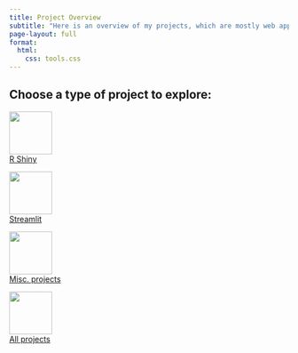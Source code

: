 ```yaml
---
title: Project Overview
subtitle: "Here is an overview of my projects, which are mostly web applications focused around basic data analytics and dashboards and have either been written in R or Python. This page will be updated semi-frequently with my projects I feel are worth mentioning."
page-layout: full
format:
  html: 
    css: tools.css
---
```


## Choose a type of project to explore:


::: {layout-ncol=4 .tool}

<a href="rshiny_apps/index.qmd" role="button" class="btn btn-outline-light">
![](logos/shiny.png){width="77" height="77" fig-alt="Shiny logo."}<br />R Shiny
</a>

<a href="streamlit_apps/index.qmd" role="button" class="btn btn-outline-light">
![](logos/streamlit.png){width="77" height="77" fig-alt="Streamlit logo."}<br />Streamlit
</a>

<a href="misc/index.qmd" role="button" class="btn btn-outline-light">
![](logos/misc_apps.png){width="77" height="77" fig-alt="Misc projects logo."}<br />Misc. projects
</a>

<a href="https://github.com/tsu2000" role="button" class="btn btn-outline-light">
![](logos/github.png){width="77" height="77" fig-alt="Github logo."}<br />All projects
</a>

:::
